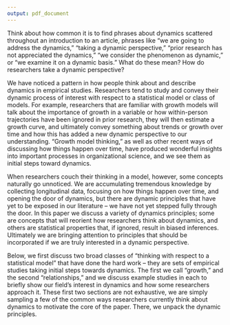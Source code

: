```yaml
---
output: pdf_document
---
```


Think about how common it is to find phrases about dynamics scattered throughout an introduction to an article, phrases like "we are going to address the dynamics," "taking a dynamic perspective," "prior research has not appreciated the dynamics," "we consider the phenomenon as dynamic," or "we examine it on a dynamic basis." What do these mean? How do researchers take a dynamic perspective?

We have noticed a pattern in how people think about and describe dynamics in empirical studies. Researchers tend to study and convey their dynamic process of interest with respect to a statistical model or class of models. For example, researchers that are familiar with growth models will talk about the importance of growth in a variable or how within-person trajectories have been ignored in prior research, they will then estimate a growth curve, and ultimately convey something about trends or growth over time and how this has added a new dynamic perspective to our understanding. "Growth model thinking," as well as other recent ways of discussing how things happen over time, have produced wonderful insights into important processes in organizational science, and we see them as initial steps toward dynamics. 

When researchers couch their thinking in a model, however, some concepts naturally go unnoticed. We are accumulating tremendous knowledge by collecting longitudinal data, focusing on how things happen over time, and opening the door of dynamics, but there are dynamic principles that have yet to be exposed in our literature -- we have not yet stepped fully through the door. In this paper we discuss a variety of dynamics principles; some are concepts that will reorient how researchers think about dynamics, and others are statistical properties that, if ignored, result in biased inferences. Ultimately we are bringing attention to principles that should be incorporated if we are truly interested in a dynamic perspective.

Below, we first discuss two broad classes of "thinking with respect to a statistical model" that have done the hard work -- they are sets of empirical studies taking initial steps towards dynamics. The first we call "growth," and the second "relationships," and we discuss example studies in each to briefly show our field's interest in dynamics and how some researchers approach it. These first two sections are not exhaustive, we are simply sampling a few of the common ways researchers currently think about dynamics to motivate the core of the paper. There, we unpack the dynamic principles.